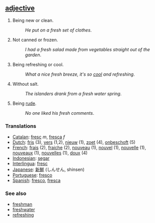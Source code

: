 == [[adjective]] ==
#Being new or clean.
#:''He put on a fresh set of clothes''. 
#Not canned or frozen.
#:''I had a fresh salad made from vegetables straight out of the garden''.
#Being refreshing or cool.
#:''What a nice fresh breeze, it's so [[cool]] and refreshing''.
#Without salt.
#:''The islanders drank from a fresh water spring''.
#Being [[rude]].
#:''No one liked his fresh comments''.

===Translations===
*[[Catalan]]: [[fresc]] ''m'', [[fresca]] ''f''
*[[Dutch]]: [[fris]] (3), [[vers]] (1,2), [[nieuw]] (1), [[zoet]] (4), [[onbeschoft]] (5)
*[[French]]: [[frais]] (2), [[fraiche]] (2), [[nouveau]] (1), [[nouvel]] (1), [[nouvelle]] (1), [[nouveaux]] (1), [[nouvelles]] (1), [[doux]] (4)
*[[Indonesian]]: [[segar]]
*[[Interlingua]]: [[fresc]]
*[[Japanese]]: [[新鮮]] (しんせん, shinsen)
*[[Portuguese]]: [[fresco]]
*[[Spanish]]: [[fresco]], [[fresca]]

=== See also ===
*[[freshman]]
*[[freshwater]]
*[[refreshing]]